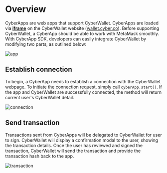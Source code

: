 # Overview

CyberApps are web apps that support CyberWallet. CyberApps are loaded via [**iframe**](https://developer.mozilla.org/en-US/docs/Web/HTML/Element/iframe) on the CyberWallet website ([wallet.cyber.co](https://wallet.cyber.co)). Before supporting CyberWallet, a CyberApp should be able to work with MetaMask smoothly. With CyberApp SDK, developers can easily integrate CyberWallet by modifying two parts, as outlined below:

![app](./app.jpg)

## Establish connection

To begin, a CyberApp needs to establish a connection with the CyberWallet webpage. To initiate the connection request, simply call `cyberApp.start()`. If the app and CyberWallet are successfully connected, the method will return current user's CyberWallet detail.

![connection](./connection.jpg)

## Send transaction

Transactions sent from CyberApps will be delegated to CyberWallet for user to sign. CyberWallet will display a confirmation modal to the user, showing the transaction details. Once the user has reviewed and signed the transaction, CyberWallet will send the transaction and provide the transaction hash back to the app.

![transaction](./transaction.jpg)
